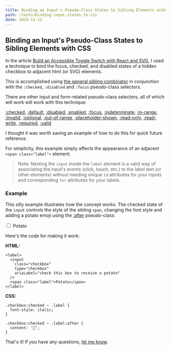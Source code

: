 ```yaml
---
title: Binding an Input's Pseudo-Class States to Sibling Elements with CSS
path: /toots/binding-input-states-to-css
date: 2019-12-12
---
```


## Binding an Input's Pseudo-Class States to Sibling Elements with CSS

In the article [Build an Accessible Toggle Switch with React and
SVG](/toots/toggle-switch-react-svg), I used a technique to bind the focus, checked, and disabled states of a hidden checkbox to adjacent html (or SVG)
elements.

This is accomplished using [the general sibling combinator](https://developer.mozilla.org/en-US/docs/Web/CSS/General_sibling_combinator) in conjunction with the `:checked`, `:disabled` and `:focus` pseudo-class selectors.

There are other input and form-related pseudo-class selectors, all of which will work will work with this technique:

[:checked](https://developer.mozilla.org/en-US/docs/Web/CSS/:checked), [:default](https://developer.mozilla.org/en-US/docs/Web/CSS/:default), [:disabled](https://developer.mozilla.org/en-US/docs/Web/CSS/:disabled), [:enabled](https://developer.mozilla.org/en-US/docs/Web/CSS/:enabled), [:focus](https://developer.mozilla.org/en-US/docs/Web/CSS/:focus), [:indeterminate](https://developer.mozilla.org/en-US/docs/Web/CSS/:indeterminate), [:in-range](https://developer.mozilla.org/en-US/docs/Web/CSS/:in-range), [:invalid](https://developer.mozilla.org/en-US/docs/Web/CSS/:invalid), [:optional](https://developer.mozilla.org/en-US/docs/Web/CSS/:optional), [:out-of-range](https://developer.mozilla.org/en-US/docs/Web/CSS/:out-of-range), [:placeholder-shown](https://developer.mozilla.org/en-US/docs/Web/CSS/:placeholder-shown), [:read-only](https://developer.mozilla.org/en-US/docs/Web/CSS/:read-only), [:read-write](https://developer.mozilla.org/en-US/docs/Web/CSS/:read-write), [:required](https://developer.mozilla.org/en-US/docs/Web/CSS/:required), [:valid](https://developer.mozilla.org/en-US/docs/Web/CSS/:valid)

I thought it was worth saving an example of how to do this for quick future reference.

For simplicity, this example simply affects the appearance of an adjacent
`<span class="label">` element.

> Note: Nesting the `input` inside the `label` element is a valid way of
> associating the input's events (click, touch, etc.) to the label text (or
> other elements) without needing unique `id` attributes for your inputs and
> corresponding `for` attributes for your labels.

### Example

This silly example illustrates how the concept works. The checked state of the
`input` controls the style of the sibling `span`, changing the font style and
adding a potato emoji using the
[:after](https://developer.mozilla.org/en-US/docs/Web/CSS/::after)
pseudo-class: 

<div class="binding-example">
  <label>
    <input
      class="checkbox"
      type="checkbox"
      aria-label="check this box to receive a potato"
    />
    <span class="label">
      Potato
    </span>
  </label>
</div>

Here's the code for making it work:

**HTML:**

```
<label>
  <input
    class="checkbox"
    type="checkbox"
    ariaLabel="check this box to receive a potato"
  />
  <span class="label">Potato</span>
</label>
```

**CSS:**

```
.checkbox:checked ~ .label {
  font-style: italic;
}

.checkbox:checked ~ .label:after {
  content: '🥔';
}
```

That's it! If you have any questions, [let me know](/me).
